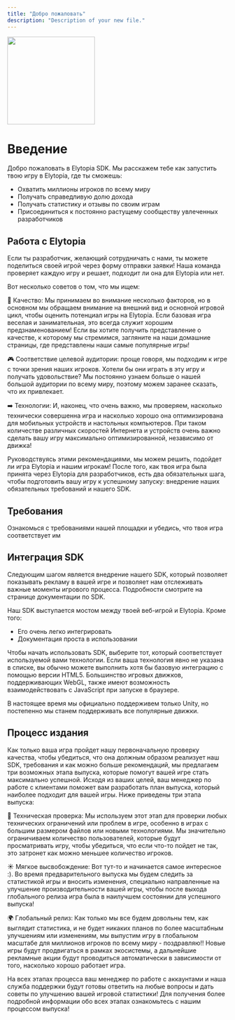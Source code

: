 ```yaml
---
title: "Добро пожаловать"
description: "Description of your new file."
---
```


<img height="200" src="https://s3.twcstorage.ru/de53c5fb-1d973e26-b788-4c1c-a4ee-f3405c177ec6/welcome.jpeg"/>

# Введение

Добро пожаловать в Elytopia SDK. Мы расскажем тебе как запустить твою игру в Elytopia, где ты сможешь:

- Охватить миллионы игроков по всему миру
- Получать справедливую долю дохода
- Получать статистику и отзывы по своим играм
- Присоединиться к постоянно растущему сообществу увлеченных разработчиков

## Работа с Elytopia

Если ты разработчик, желающий сотрудничать с нами, ты можете поделиться своей игрой через форму отправки заявки\! Наша команда проверяет каждую игру и решает, подходит ли она для Elytopia или нет.

Вот несколько советов о том, что мы ищем:

🏅 Качество: Мы принимаем во внимание несколько факторов, но в основном мы обращаем внимание на внешний вид и основной игровой цикл, чтобы оценить потенциал игры на Elytopia. Если базовая игра веселая и занимательная, это всегда служит хорошим предзнаменованием\! Если вы хотите получить представление о качестве, к которому мы стремимся, загляните на наши домашние страницы, где представлены наши самые популярные игры\!

🎮 Соответствие целевой аудитории: проще говоря, мы подходим к игре с точки зрения наших игроков. Хотели бы они играть в эту игру и получать удовольствие? Мы постоянно узнаем больше о нашей большой аудитории по всему миру, поэтому можем заранее сказать, что их привлекает.

➡️ Технологии: И, наконец, что очень важно, мы проверяем, насколько технически совершенна игра и насколько хорошо она оптимизирована для мобильных устройств и настольных компьютеров. При таком количестве различных скоростей Интернета и устройств очень важно сделать вашу игру максимально оптимизированной, независимо от движка\!

Руководствуясь этими рекомендациями, мы можем решить, подойдет ли игра Elytopia и нашим игрокам\! После того, как твоя игра была принята через Elytopia для разработчиков, есть два обязательных шага, чтобы подготовить вашу игру к успешному запуску: внедрение наших обязательных требований и нашего SDK.

## Требования

Ознакомься с требованиями нашей площадки и убедись, что твоя игра соответствует им

## Интеграция SDK

Следующим шагом является внедрение нашего SDK, который позволяет показывать рекламу в вашей игре и позволяет нам отслеживать важные моменты игрового процесса. Подробности смотрите на странице документации по SDK.

Наш SDK выступается мостом между твоей веб-игрой и Elytopia. Кроме того:

- Его очень легко интегрировать
- Документация проста в использовании

Чтобы начать использовать SDK, выберите тот, который соответствует используемой вами технологии. Если ваша технология явно не указана в списке, вы обычно можете выполнить хотя бы базовую интеграцию с помощью версии HTML5. Большинство игровых движков, поддерживающих WebGL, также имеют возможность взаимодействовать с JavaScript при запуске в браузере.

В настоящее время мы официально поддерживем только Unity, но постепенно мы станем поддерживать все популярные движки.

## Процесс издания

Как только ваша игра пройдет нашу первоначальную проверку качества, чтобы убедиться, что она должным образом реализует наш SDK, требования и как можно больше рекомендаций, мы предлагаем три возможных этапа выпуска, которые помогут вашей игре стать максимально успешной. Исходя из ваших целей, ваш менеджер по работе с клиентами поможет вам разработать план выпуска, который наиболее подходит для вашей игры. Ниже приведены три этапа выпуска:

🔧 Техническая проверка: Мы используем этот этап для проверки любых технических ограничений или проблем в игре, особенно в играх с большим размером файлов или новыми технологиями. Мы значительно ограничиваем количество пользователей, которые будут просматривать игру, чтобы убедиться, что если что-то пойдет не так, это затронет как можно меньшее количество игроков.

☀️ Мягкое высвобождение: Вот тут-то и начинается самое интересное :). Во время предварительного выпуска мы будем следить за статистикой игры и вносить изменения, специально направленные на улучшение производительности вашей игры, чтобы после выхода глобального релиза игра была в наилучшем состоянии для успешного выпуска\!

🌍 Глобальный релиз: Как только мы все будем довольны тем, как выглядит статистика, и не будет никаких планов по более масштабным улучшениям или изменениям, мы выпустим игру в глобальном масштабе для миллионов игроков по всему миру - поздравляю\!\! Новые игры будут продвигаться в рамках экосистемы, а дальнейшие рекламные акции будут проводиться автоматически в зависимости от того, насколько хорошо работает игра.

На всех этапах процесса ваш менеджер по работе с аккаунтами и наша служба поддержки будут готовы ответить на любые вопросы и дать советы по улучшению вашей игровой статистики\! Для получения более подробной информации обо всех этапах ознакомьтесь с нашим процессом выпуска\!